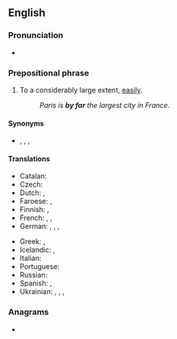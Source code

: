 ==English==

===Pronunciation===
* {{audio|en|en-au-by far.ogg|Audio (AU)}}

===Prepositional phrase===
{{en-prep phrase}}

# {{lb|en|idiomatic}} To a considerably large extent, [[easily]].
#: ''Paris is '''by far''' the largest city in France.''

====Synonyms====
* {{l|en|by a long chalk}}, {{l|en|by a long shot}}, {{l|en|by a wide margin}}, {{l|en|far and away}}

====Translations====
{{trans-top|to a large extent}}
* Catalan: {{t|ca|de molt}}
* Czech: {{t+|cs|zdaleka}}
* Dutch: {{t+|nl|verreweg}}, {{t+|nl|lang}} {{qualifier|with negation}}
* Faroese: {{t|fo|nógv}}, {{t|fo|so nógv}}
* Finnish: {{t+|fi|ylivoimaisesti}}, {{t+|fi|selvästi}}
* French: {{t+|fr|de loin}}, {{t+|fr|loin s’en faut}}, {{t+|fr|tant s'en faut}}
* German: {{t+|de|mit Abstand}}, {{t|de|bei weitem}}, {{t|de|bei Weitem}}, {{t+|de|weitaus}}
{{trans-mid}}
* Greek: {{t|el|κατά πολύ}}, {{t+|el|μακράν|sc=Grek}}
* Icelandic: {{t|is|lang-}}, {{t|is|langsamlega}}
* Italian: {{t|it|di gran lunga}}
* Portuguese: {{t|pt|de longe}}
* Russian: {{t+|ru|несомне́нно}}
* Spanish: {{t|es|de lejos}}, {{t|es|con creces}}
* Ukrainian: {{t+|uk|безсумні́вно}}, {{t|uk|без су́мніву}}, {{t|uk|на сього́дні}}, {{t|uk|на да́ний моме́нт}}
{{trans-bottom}}

===Anagrams===
* {{anagrams|en|a=abfry|Fabry|barfy|farby}}